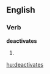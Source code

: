 ==English==

===Verb===
'''deactivates'''

# {{third-person singular of|[[deactivate]]}}

[[hu:deactivates]]